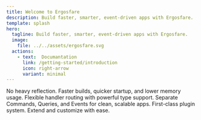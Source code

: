 ```yaml
---
title: Welcome to Ergosfare
description: Build faster, smarter, event-driven apps with Ergosfare.
template: splash
hero:
  tagline: Build faster, smarter, event-driven apps with Ergosfare.
  image:
    file: ../../assets/ergosfare.svg
  actions:
    - text:  Documantation
      link: /getting-started/introduction
      icon: right-arrow
      variant: minimal
---
```



<CardGrid stagger> 
  <Card title="Reflection-Free" icon="zap"> 
    No heavy reflection. Faster builds, quicker startup, and lower memory usage. 
  </Card>
  
  <Card title="Polymorphic Dispatcher" icon="layers"> 
    Flexible handler routing with powerful type support. 
  </Card>
  
  <Card title="CQRS Modular Architecture" icon="grid"> 
    Separate Commands, Queries, and Events for clean, scalable apps. 
  </Card> 
  
  <Card title="Craftable Architecture" icon="puzzle-piece"> 
    First-class plugin system. Extend and customize with ease. 
  </Card> 
</CardGrid>
